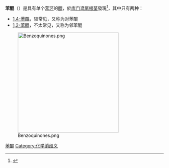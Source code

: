 '''苯醌'''（{{lang-en|Benzoquinone}}）是具有单个[[苯环|苯环]]的[[醌|醌]]，於[[库门鸢尾|库门鸢尾]][[根茎|根茎]]發現<ref>{{cite journal |last=Singh |first=N. |last2=Mahmood |first2=U. |last3=Kaul |first3=V.K. |last4=Gupta |first4=A.P. |last5=Jirovetz |first5=L. |date=January 2006 |title=A new alkylated benzoquinone from rhizomes of Iris kumaonensis. |url=http://www.ncbi.nlm.nih.gov/pubmed/16286313 |journal=Natural Product Research (Nat. Prod. Res.) |publisher= |volume=20 |issue=1 |pages=75–78. |doi= |accessdate=3 August 2015 |archive-date=2019-03-27 |archive-url=https://web.archive.org/web/20190327184925/https://www.ncbi.nlm.nih.gov/pubmed/16286313 |dead-url=no }}</ref>，其中只有两种：
* [[1,4-苯醌|1,4-苯醌]]，较常见，又称为对苯醌
* [[1,2-苯醌|1,2-苯醌]]，不太常见，又称为邻苯醌
[[File:Benzoquinones.png|320px]]

{{Chemdab}}
[[Category:苯醌|]]
[[Category:化学消歧义|Category:化学消歧义]]